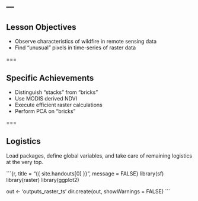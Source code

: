 ---
---

## Lesson Objectives

- Observe characteristics of wildfire in remote sensing data
- Find "unusual" pixels in time-series of raster data

===

## Specific Achievements

- Distinguish "stacks" from "bricks"
- Use MODIS derived NDVI
- Execute efficient raster calculations
- Perform PCA on "bricks"

===

## Logistics

Load packages, define global variables, and take care of remaining logistics at
the very top.

```{r, title = "{{ site.handouts[0] }}", message = FALSE}
library(sf)
library(raster)
library(ggplot2)

out <- 'outputs_raster_ts'
dir.create(out, showWarnings = FALSE)
```